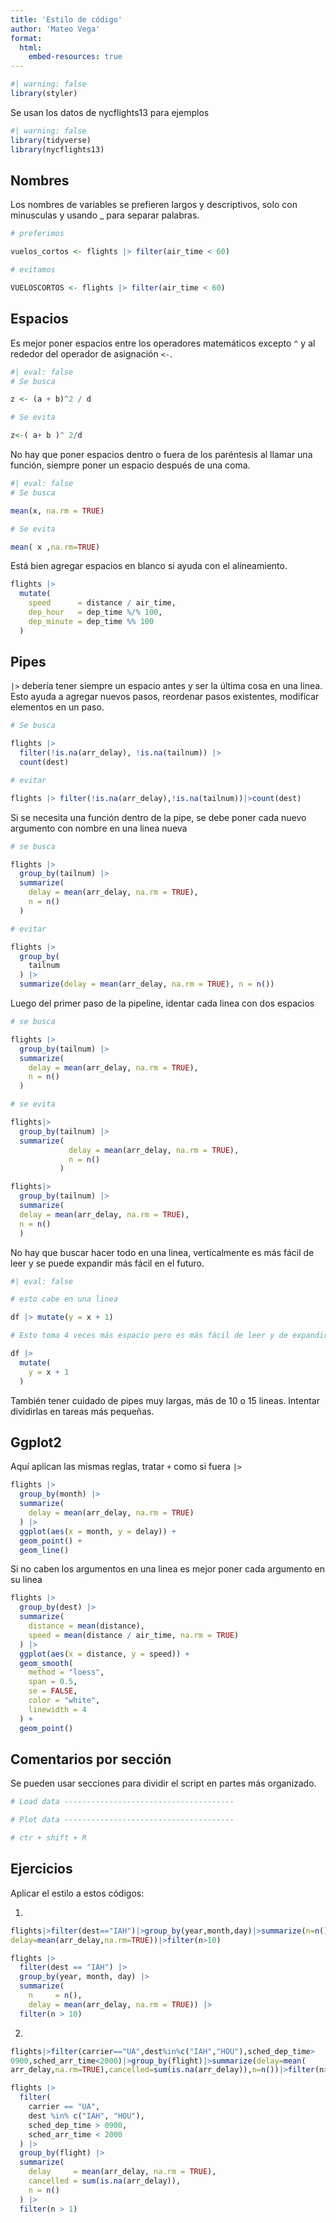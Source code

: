 ```yaml
---
title: 'Estilo de código'
author: 'Mateo Vega'
format: 
  html:
    embed-resources: true
---
```


```r
#| warning: false
library(styler)
```

Se usan los datos de nycflights13 para ejemplos

```r
#| warning: false
library(tidyverse)
library(nycflights13)
```


## Nombres

Los nombres de variables se prefieren largos y descriptivos, solo con minusculas y usando _ para separar palabras.

```r
# preferimos 

vuelos_cortos <- flights |> filter(air_time < 60)

# evitamos

VUELOSCORTOS <- flights |> filter(air_time < 60)
```


## Espacios

Es mejor poner espacios entre los operadores matemáticos excepto `^` y al rededor del operador de asignación `<-`.


```r
#| eval: false
# Se busca 

z <- (a + b)^2 / d

# Se evita

z<-( a+ b )^ 2/d
```
No hay que poner espacios dentro o fuera de los paréntesis al llamar una función, siempre poner un espacio después de una coma.

```r
#| eval: false
# Se busca 

mean(x, na.rm = TRUE)

# Se evita

mean( x ,na.rm=TRUE)
```

Está bien agregar espacios en blanco si ayuda con el alineamiento.


```r
flights |> 
  mutate(
    speed      = distance / air_time,
    dep_hour   = dep_time %/% 100,
    dep_minute = dep_time %% 100
  )
```
## Pipes

`|>` debería tener siempre un espacio antes y ser la última cosa en una linea. Esto ayuda a agregar nuevos pasos, reordenar pasos existentes, modificar elementos en un paso.

```r
# Se busca

flights |> 
  filter(!is.na(arr_delay), !is.na(tailnum)) |>
  count(dest)

# evitar

flights |> filter(!is.na(arr_delay),!is.na(tailnum))|>count(dest)
```

Si se necesita una función dentro de la pipe, se debe poner cada nuevo argumento con nombre en una linea nueva


```r
# se busca 

flights |> 
  group_by(tailnum) |> 
  summarize(
    delay = mean(arr_delay, na.rm = TRUE),
    n = n()
  )

# evitar

flights |>
  group_by(
    tailnum
  ) |> 
  summarize(delay = mean(arr_delay, na.rm = TRUE), n = n())
```

Luego del primer paso de la pipeline, identar cada linea con dos espacios

```r
# se busca

flights |> 
  group_by(tailnum) |>
  summarize(
    delay = mean(arr_delay, na.rm = TRUE),
    n = n()
  )

# se evita

flights|>
  group_by(tailnum) |> 
  summarize(
             delay = mean(arr_delay, na.rm = TRUE), 
             n = n()
           )

flights|>
  group_by(tailnum) |> 
  summarize(
  delay = mean(arr_delay, na.rm = TRUE), 
  n = n()
  )
```

No hay que buscar hacer todo en una linea, verticalmente es más fácil de leer y se puede expandir más fácil en el futuro.

```r
#| eval: false

# esto cabe en una linea

df |> mutate(y = x + 1)

# Esto toma 4 veces más espacio pero es más fácil de leer y de expandir.

df |> 
  mutate(
    y = x + 1
  )
```

También tener cuidado de pipes muy largas, más de 10 o 15 lineas. Intentar dividirlas en tareas más pequeñas.

## Ggplot2

Aquí aplican las mismas reglas, tratar `+` como si fuera `|>`

```r
flights |> 
  group_by(month) |> 
  summarize(
    delay = mean(arr_delay, na.rm = TRUE)
  ) |> 
  ggplot(aes(x = month, y = delay)) +
  geom_point() + 
  geom_line()
```
Si no caben los argumentos en una linea es mejor poner cada argumento en su linea

```r
flights |> 
  group_by(dest) |> 
  summarize(
    distance = mean(distance),
    speed = mean(distance / air_time, na.rm = TRUE)
  ) |> 
  ggplot(aes(x = distance, y = speed)) +
  geom_smooth(
    method = "loess",
    span = 0.5,
    se = FALSE, 
    color = "white", 
    linewidth = 4
  ) +
  geom_point()
```

## Comentarios por sección

Se pueden usar secciones para dividir el script en partes más organizado.

```r
# Load data --------------------------------------

# Plot data --------------------------------------

# ctr + shift + R
```


## Ejercicios

Aplicar el estilo a estos códigos:

1.
```r
flights|>filter(dest=="IAH")|>group_by(year,month,day)|>summarize(n=n(),
delay=mean(arr_delay,na.rm=TRUE))|>filter(n>10)
```

```r
flights |>
  filter(dest == "IAH") |>
  group_by(year, month, day) |> 
  summarize(
    n     = n(),
    delay = mean(arr_delay, na.rm = TRUE)) |>
  filter(n > 10)
```


2. 
```r
flights|>filter(carrier=="UA",dest%in%c("IAH","HOU"),sched_dep_time>
0900,sched_arr_time<2000)|>group_by(flight)|>summarize(delay=mean(
arr_delay,na.rm=TRUE),cancelled=sum(is.na(arr_delay)),n=n())|>filter(n>10)
```

```r
flights |>
  filter(
    carrier == "UA",
    dest %in% c("IAH", "HOU"),
    sched_dep_time > 0900,
    sched_arr_time < 2000
  ) |>
  group_by(flight) |>
  summarize(
    delay     = mean(arr_delay, na.rm = TRUE),
    cancelled = sum(is.na(arr_delay)),
    n = n() 
  ) |>
  filter(n > 1)
```



















